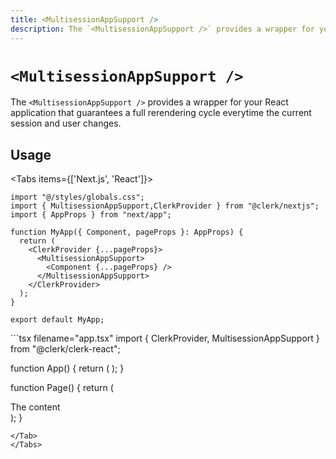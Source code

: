 ```yaml
---
title: <MultisessionAppSupport />
description: The `<MultisessionAppSupport />` provides a wrapper for your React application that guarantees a full rerendering cycle everytime the current session and user changes.
---
```


# `<MultisessionAppSupport />`

The `<MultisessionAppSupport />` provides a wrapper for your React application that guarantees a full rerendering cycle everytime the current session and user changes.

## Usage

<Tabs items={['Next.js', 'React']}>
<Tab>
```tsx filename="pages/_app.tsx"
import "@/styles/globals.css";
import { MultisessionAppSupport,ClerkProvider } from "@clerk/nextjs";
import { AppProps } from "next/app";

function MyApp({ Component, pageProps }: AppProps) {
  return (
    <ClerkProvider {...pageProps}>
      <MultisessionAppSupport>
        <Component {...pageProps} />
      </MultisessionAppSupport>
    </ClerkProvider>
  );
}

export default MyApp;
```
</Tab>

<Tab>
```tsx filename="app.tsx"
import { ClerkProvider, MultisessionAppSupport } from "@clerk/clerk-react";

function App() {
  return (
    <ClerkProvider publishableKey="pk_test_••••••••••••••••••••••••••••••••••">
      <MultisessionAppSupport>
        <Page />
      </MultisessionAppSupport>
    </ClerkProvider>
  );
}

function Page() {
  return (
    <div>The content</div>
  );
}

```
</Tab>
</Tabs>
